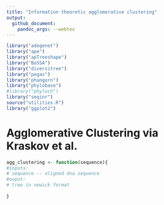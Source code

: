 ```yaml
---
title: "Information theoretic agglomerative clustering"
output:
  github_document:
    pandoc_args: --webtex
---
```


```r
library("adegenet")
library("ape")
library("apTreeshape")
library("BoSSA")
library("diversitree")
library("pegas")
library("phangorn")
library("phylobase")
#library("phyloch")
library("seqinr")
source("utilities.R")
library("ggplot2")
```

# Agglomerative Clustering via Kraskov et al.

```r
agg_clustering <- function(sequence){
#inputs: 
# sequence -- aligned dna sequence 
#ouput:
# tree in newick format 
  
}
```

